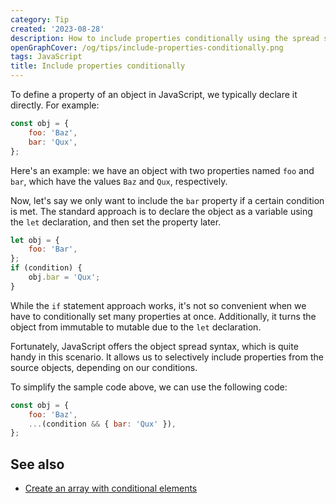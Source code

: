 ```yaml
---
category: Tip
created: '2023-08-28'
description: How to include properties conditionally using the spread syntax
openGraphCover: /og/tips/include-properties-conditionally.png
tags: JavaScript
title: Include properties conditionally
---
```


To define a property of an object in JavaScript, we typically declare it directly. For example:

```js
const obj = {
    foo: 'Baz',
    bar: 'Qux',
};
```

Here's an example: we have an object with two properties named `foo` and `bar`, which have the values `Baz` and `Qux`, respectively.

Now, let's say we only want to include the `bar` property if a certain condition is met. The standard approach is to declare the object as a variable using the `let` declaration, and then set the property later.

```js
let obj = {
    foo: 'Bar',
};
if (condition) {
    obj.bar = 'Qux';
}
```

While the `if` statement approach works, it's not so convenient when we have to conditionally set many properties at once. Additionally, it turns the object from immutable to mutable due to the `let` declaration.

Fortunately, JavaScript offers the object spread syntax, which is quite handy in this scenario. It allows us to selectively include properties from the source objects, depending on our conditions.

To simplify the sample code above, we can use the following code:

```js
const obj = {
    foo: 'Baz',
    ...(condition && { bar: 'Qux' }),
};
```

## See also

-   [Create an array with conditional elements](https://phuoc.ng/collection/tips/create-an-array-with-conditional-elements/)
